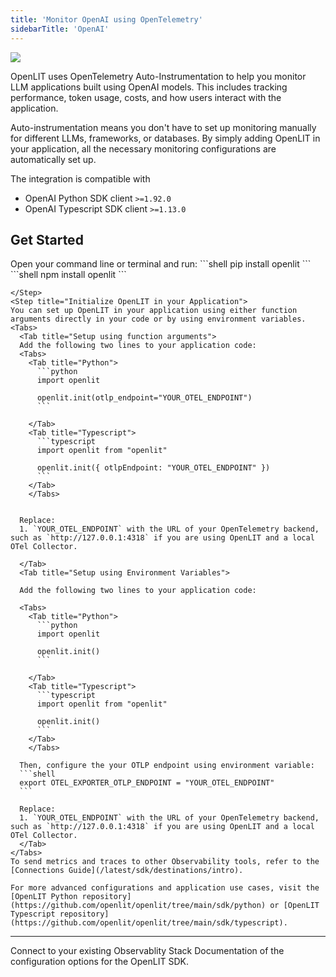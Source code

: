 ```yaml
---
title: 'Monitor OpenAI using OpenTelemetry'
sidebarTitle: 'OpenAI'
---
```


<Frame>
  <img src="/images/docs-openai-banner.gif" />
</Frame>

OpenLIT uses OpenTelemetry Auto-Instrumentation to help you monitor LLM applications built using OpenAI models. This includes tracking performance, token usage, costs, and how users interact with the application.

Auto-instrumentation means you don't have to set up monitoring manually for different LLMs, frameworks, or databases. By simply adding OpenLIT in your application, all the necessary monitoring configurations are automatically set up.

The integration is compatible with  
- OpenAI Python SDK client `>=1.92.0` 
- OpenAI Typescript SDK client `>=1.13.0` 

## Get Started 

<Steps>
    <Step title="Install OpenLIT">
    Open your command line or terminal and run:
    <Tabs>
        <Tab title="Python">
           ```shell
           pip install openlit
           ```
        </Tab>
        <Tab title="Typescript">
           ```shell
           npm install openlit
           ```
        </Tab>
        </Tabs>
    
    </Step>
    <Step title="Initialize OpenLIT in your Application">
    You can set up OpenLIT in your application using either function arguments directly in your code or by using environment variables.
    <Tabs>
      <Tab title="Setup using function arguments">
      Add the following two lines to your application code:
      <Tabs>
        <Tab title="Python">
          ```python
          import openlit

          openlit.init(otlp_endpoint="YOUR_OTEL_ENDPOINT")
          ```

        </Tab>
        <Tab title="Typescript">
          ```typescript
          import openlit from "openlit"

          openlit.init({ otlpEndpoint: "YOUR_OTEL_ENDPOINT" })
          ```
        </Tab>
        </Tabs>


      Replace:
      1. `YOUR_OTEL_ENDPOINT` with the URL of your OpenTelemetry backend, such as `http://127.0.0.1:4318` if you are using OpenLIT and a local OTel Collector.
      
      </Tab>
      <Tab title="Setup using Environment Variables">
      
      Add the following two lines to your application code:

      <Tabs>
        <Tab title="Python">
          ```python
          import openlit

          openlit.init()
          ```

        </Tab>
        <Tab title="Typescript">
          ```typescript
          import openlit from "openlit"

          openlit.init()
          ```
        </Tab>
        </Tabs>

      Then, configure the your OTLP endpoint using environment variable:
      ```shell
      export OTEL_EXPORTER_OTLP_ENDPOINT = "YOUR_OTEL_ENDPOINT"
      ```

      Replace:
      1. `YOUR_OTEL_ENDPOINT` with the URL of your OpenTelemetry backend, such as `http://127.0.0.1:4318` if you are using OpenLIT and a local OTel Collector. 
      </Tab>
    </Tabs>
    To send metrics and traces to other Observability tools, refer to the [Connections Guide](/latest/sdk/destinations/intro).

    For more advanced configurations and application use cases, visit the [OpenLIT Python repository](https://github.com/openlit/openlit/tree/main/sdk/python) or [OpenLIT Typescript repository](https://github.com/openlit/openlit/tree/main/sdk/typescript).
  </Step>
</Steps>

---

<CardGroup cols={2}>
<Card title="Connections" href="/latest/sdk/destinations/intro" icon='link'>
Connect to your existing Observablity Stack
</Card>
<Card title="SDK configuration" href="/latest/sdk-configuration" icon='file-code'>
Documentation of the configuration options for the OpenLIT SDK.
</Card>
</CardGroup>